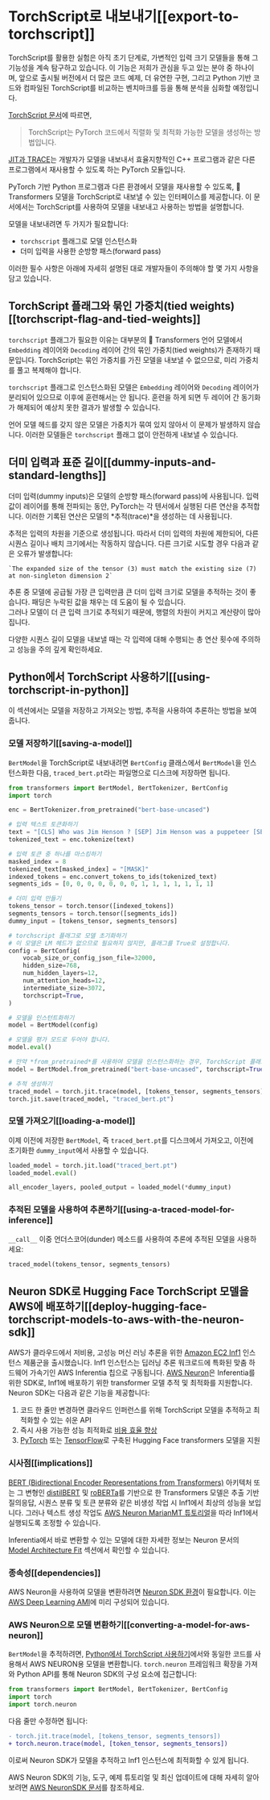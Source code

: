 <!--Copyright 2022 The HuggingFace Team. All rights reserved.

Licensed under the Apache License, Version 2.0 (the "License"); you may not use this file except in compliance with
the License. You may obtain a copy of the License at

http://www.apache.org/licenses/LICENSE-2.0

Unless required by applicable law or agreed to in writing, software distributed under the License is distributed on
an "AS IS" BASIS, WITHOUT WARRANTIES OR CONDITIONS OF ANY KIND, either express or implied. See the License for the
specific language governing permissions and limitations under the License.
-->

# TorchScript로 내보내기[[export-to-torchscript]]

<Tip>

TorchScript를 활용한 실험은 아직 초기 단계로, 가변적인 입력 크기 모델들을 통해 그 기능성을 계속 탐구하고 있습니다. 
이 기능은 저희가 관심을 두고 있는 분야 중 하나이며, 
앞으로 출시될 버전에서 더 많은 코드 예제, 더 유연한 구현, 그리고 Python 기반 코드와 컴파일된 TorchScript를 비교하는 벤치마크를 등을 통해 분석을 심화할 예정입니다.

</Tip>

[TorchScript 문서](https://pytorch.org/docs/stable/jit.html)에 따르면,

> TorchScript는 PyTorch 코드에서 직렬화 및 최적화 가능한 모델을 생성하는 방법입니다.

[JIT과 TRACE](https://pytorch.org/docs/stable/jit.html)는 개발자가 모델을 내보내서 효율지향적인 C++ 프로그램과 같은 다른 프로그램에서 재사용할 수 있도록 하는 PyTorch 모듈입니다.

PyTorch 기반 Python 프로그램과 다른 환경에서 모델을 재사용할 수 있도록, 🤗 Transformers 모델을 TorchScript로 내보낼 수 있는 인터페이스를 제공합니다. 
이 문서에서는 TorchScript를 사용하여 모델을 내보내고 사용하는 방법을 설명합니다.

모델을 내보내려면 두 가지가 필요합니다:

- `torchscript` 플래그로 모델 인스턴스화
- 더미 입력을 사용한 순방향 패스(forward pass)

이러한 필수 사항은 아래에 자세히 설명된 대로 개발자들이 주의해야 할 몇 가지 사항을 담고 있습니다.

## TorchScript 플래그와 묶인 가중치(tied weights)[[torchscript-flag-and-tied-weights]]

`torchscript` 플래그가 필요한 이유는 대부분의 🤗 Transformers 언어 모델에서 `Embedding` 레이어와 `Decoding` 레이어 간의 묶인 가중치(tied weights)가 존재하기 때문입니다.
TorchScript는 묶인 가중치를 가진 모델을 내보낼 수 없으므로, 미리 가중치를 풀고 복제해야 합니다.

`torchscript` 플래그로 인스턴스화된 모델은 `Embedding` 레이어와 `Decoding` 레이어가 분리되어 있으므로 이후에 훈련해서는 안 됩니다.
훈련을 하게 되면 두 레이어 간 동기화가 해제되어 예상치 못한 결과가 발생할 수 있습니다.

언어 모델 헤드를 갖지 않은 모델은 가중치가 묶여 있지 않아서 이 문제가 발생하지 않습니다.
이러한 모델들은 `torchscript` 플래그 없이 안전하게 내보낼 수 있습니다.

## 더미 입력과 표준 길이[[dummy-inputs-and-standard-lengths]]

더미 입력(dummy inputs)은 모델의 순방향 패스(forward pass)에 사용됩니다. 
입력 값이 레이어를 통해 전파되는 동안, PyTorch는 각 텐서에서 실행된 다른 연산을 추적합니다. 
이러한 기록된 연산은 모델의 *추적(trace)*을 생성하는 데 사용됩니다.

추적은 입력의 차원을 기준으로 생성됩니다. 
따라서 더미 입력의 차원에 제한되어, 다른 시퀀스 길이나 배치 크기에서는 작동하지 않습니다. 
다른 크기로 시도할 경우 다음과 같은 오류가 발생합니다:

```
`The expanded size of the tensor (3) must match the existing size (7) at non-singleton dimension 2`
```
추론 중 모델에 공급될 가장 큰 입력만큼 큰 더미 입력 크기로 모델을 추적하는 것이 좋습니다. 
패딩은 누락된 값을 채우는 데 도움이 될 수 있습니다.  
그러나 모델이 더 큰 입력 크기로 추적되기 때문에, 행렬의 차원이 커지고 계산량이 많아집니다.

다양한 시퀀스 길이 모델을 내보낼 때는 각 입력에 대해 수행되는 총 연산 횟수에 주의하고 성능을 주의 깊게 확인하세요.

## Python에서 TorchScript 사용하기[[using-torchscript-in-python]]

이 섹션에서는 모델을 저장하고 가져오는 방법, 추적을 사용하여 추론하는 방법을 보여줍니다.

### 모델 저장하기[[saving-a-model]]

`BertModel`을 TorchScript로 내보내려면 `BertConfig` 클래스에서 `BertModel`을 인스턴스화한 다음, `traced_bert.pt`라는 파일명으로 디스크에 저장하면 됩니다.

```python
from transformers import BertModel, BertTokenizer, BertConfig
import torch

enc = BertTokenizer.from_pretrained("bert-base-uncased")

# 입력 텍스트 토큰화하기
text = "[CLS] Who was Jim Henson ? [SEP] Jim Henson was a puppeteer [SEP]"
tokenized_text = enc.tokenize(text)

# 입력 토큰 중 하나를 마스킹하기
masked_index = 8
tokenized_text[masked_index] = "[MASK]"
indexed_tokens = enc.convert_tokens_to_ids(tokenized_text)
segments_ids = [0, 0, 0, 0, 0, 0, 0, 1, 1, 1, 1, 1, 1, 1]

# 더미 입력 만들기
tokens_tensor = torch.tensor([indexed_tokens])
segments_tensors = torch.tensor([segments_ids])
dummy_input = [tokens_tensor, segments_tensors]

# torchscript 플래그로 모델 초기화하기
# 이 모델은 LM 헤드가 없으므로 필요하지 않지만, 플래그를 True로 설정합니다.
config = BertConfig(
    vocab_size_or_config_json_file=32000,
    hidden_size=768,
    num_hidden_layers=12,
    num_attention_heads=12,
    intermediate_size=3072,
    torchscript=True,
)

# 모델을 인스턴트화하기
model = BertModel(config)

# 모델을 평가 모드로 두어야 합니다.
model.eval()

# 만약 *from_pretrained*를 사용하여 모델을 인스턴스화하는 경우, TorchScript 플래그를 쉽게 설정할 수 있습니다
model = BertModel.from_pretrained("bert-base-uncased", torchscript=True)

# 추적 생성하기
traced_model = torch.jit.trace(model, [tokens_tensor, segments_tensors])
torch.jit.save(traced_model, "traced_bert.pt")
```

### 모델 가져오기[[loading-a-model]]

이제 이전에 저장한 `BertModel`, 즉 `traced_bert.pt`를 디스크에서 가져오고, 이전에 초기화한 `dummy_input`에서 사용할 수 있습니다.

```python
loaded_model = torch.jit.load("traced_bert.pt")
loaded_model.eval()

all_encoder_layers, pooled_output = loaded_model(*dummy_input)
```

### 추적된 모델을 사용하여 추론하기[[using-a-traced-model-for-inference]]

`__call__` 이중 언더스코어(dunder) 메소드를 사용하여 추론에 추적된 모델을 사용하세요:

```python
traced_model(tokens_tensor, segments_tensors)
```

## Neuron SDK로 Hugging Face TorchScript 모델을 AWS에 배포하기[[deploy-hugging-face-torchscript-models-to-aws-with-the-neuron-sdk]]

AWS가 클라우드에서 저비용, 고성능 머신 러닝 추론을 위한 [Amazon EC2 Inf1](https://aws.amazon.com/ec2/instance-types/inf1/) 인스턴스 제품군을 출시했습니다. 
Inf1 인스턴스는 딥러닝 추론 워크로드에 특화된 맞춤 하드웨어 가속기인 AWS Inferentia 칩으로 구동됩니다. 
[AWS Neuron](https://awsdocs-neuron.readthedocs-hosted.com/en/latest/#)은 Inferentia를 위한 SDK로, Inf1에 배포하기 위한 transformer 모델 추적 및 최적화를 지원합니다. 
Neuron SDK는 다음과 같은 기능을 제공합니다:

1. 코드 한 줄만 변경하면 클라우드 인퍼런스를 위해 TorchScript 모델을 추적하고 최적화할 수 있는 쉬운 API
2. 즉시 사용 가능한 성능 최적화로 [비용 효율 향상](https://awsdocs-neuron.readthedocs-hosted.com/en/latest/neuron-guide/benchmark/>)
3. [PyTorch](https://awsdocs-neuron.readthedocs-hosted.com/en/latest/src/examples/pytorch/bert_tutorial/tutorial_pretrained_bert.html) 또는 [TensorFlow](https://awsdocs-neuron.readthedocs-hosted.com/en/latest/src/examples/tensorflow/huggingface_bert/huggingface_bert.html)로 구축된 Hugging Face transformers 모델을 지원

### 시사점[[implications]]

[BERT (Bidirectional Encoder Representations from Transformers)](https://huggingface.co/docs/transformers/main/model_doc/bert) 아키텍처 또는 그 변형인 [distilBERT](https://huggingface.co/docs/transformers/main/model_doc/distilbert) 및 [roBERTa](https://huggingface.co/docs/transformers/main/model_doc/roberta)를 기반으로 한 Transformers 모델은 추출 기반 질의응답, 시퀀스 분류 및 토큰 분류와 같은 비생성 작업 시 Inf1에서 최상의 성능을 보입니다. 
그러나 텍스트 생성 작업도 [AWS Neuron MarianMT 튜토리얼](https://awsdocs-neuron.readthedocs-hosted.com/en/latest/src/examples/pytorch/transformers-marianmt.html)을 따라 Inf1에서 실행되도록 조정할 수 있습니다.

Inferentia에서 바로 변환할 수 있는 모델에 대한 자세한 정보는 Neuron 문서의 [Model Architecture Fit](https://awsdocs-neuron.readthedocs-hosted.com/en/latest/neuron-guide/models/models-inferentia.html#models-inferentia) 섹션에서 확인할 수 있습니다.

### 종속성[[dependencies]]

AWS Neuron을 사용하여 모델을 변환하려면 [Neuron SDK 환경](https://awsdocs-neuron.readthedocs-hosted.com/en/latest/neuron-guide/neuron-frameworks/pytorch-neuron/index.html#installation-guide)이 필요합니다.
 이는 [AWS Deep Learning AMI](https://docs.aws.amazon.com/dlami/latest/devguide/tutorial-inferentia-launching.html)에 미리 구성되어 있습니다.

### AWS Neuron으로 모델 변환하기[[converting-a-model-for-aws-neuron]]

`BertModel`을 추적하려면, [Python에서 TorchScript 사용하기](serialization#using-torchscript-in-python)에서와 동일한 코드를 사용해서 AWS NEURON용 모델을 변환합니다. 
`torch.neuron` 프레임워크 확장을 가져와 Python API를 통해 Neuron SDK의 구성 요소에 접근합니다:

```python
from transformers import BertModel, BertTokenizer, BertConfig
import torch
import torch.neuron
```

다음 줄만 수정하면 됩니다:

```diff
- torch.jit.trace(model, [tokens_tensor, segments_tensors])
+ torch.neuron.trace(model, [token_tensor, segments_tensors])
```

이로써 Neuron SDK가 모델을 추적하고 Inf1 인스턴스에 최적화할 수 있게 됩니다.

AWS Neuron SDK의 기능, 도구, 예제 튜토리얼 및 최신 업데이트에 대해 자세히 알아보려면 [AWS NeuronSDK 문서](https://awsdocs-neuron.readthedocs-hosted.com/en/latest/index.html)를 참조하세요.
